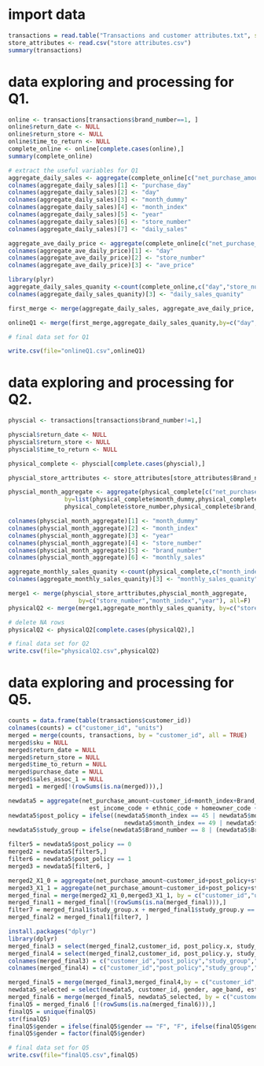 
# import data
```r
transactions = read.table("Transactions and customer attributes.txt", sep="\t", header = TRUE)
store_attributes <- read.csv("store attributes.csv")
summary(transactions)
```

# data exploring and processing for Q1.
```r
online <- transactions[transactions$brand_number==1, ]
online$return_date <- NULL
online$return_store <- NULL
online$time_to_return <- NULL
complete_online <- online[complete.cases(online),]
summary(complete_online)

# extract the useful variables for Q1
aggregate_daily_sales <- aggregate(complete_online[c("net_purchase_amount")],by=list(complete_online$purchase_date,complete_online$day,complete_online$month_dummy,complete_online$month_index,complete_online$year,complete_online$store_number), sum)
colnames(aggregate_daily_sales)[1] <- "purchase_day"
colnames(aggregate_daily_sales)[2] <- "day"
colnames(aggregate_daily_sales)[3] <- "month_dummy"
colnames(aggregate_daily_sales)[4] <- "month_index"
colnames(aggregate_daily_sales)[5] <- "year"
colnames(aggregate_daily_sales)[6] <- "store_number"
colnames(aggregate_daily_sales)[7] <- "daily_sales"

aggregate_ave_daily_price <- aggregate(complete_online[c("net_purchase_amount")],                           by=list(complete_online$day,complete_online$store_number), mean)
colnames(aggregate_ave_daily_price)[1] <- "day"
colnames(aggregate_ave_daily_price)[2] <- "store_number"
colnames(aggregate_ave_daily_price)[3] <- "ave_price"

library(plyr)
aggregate_daily_sales_quanity <-count(complete_online,c("day","store_number"))
colnames(aggregate_daily_sales_quanity)[3] <- "daily_sales_quanity"

first_merge <- merge(aggregate_daily_sales, aggregate_ave_daily_price, by=c("day","store_number"), all=F)

onlineQ1 <- merge(first_merge,aggregate_daily_sales_quanity,by=c("day","store_number"), all=F)

# final data set for Q1

write.csv(file="onlineQ1.csv",onlineQ1)

```

# data exploring and processing for Q2.
```r
physcial <- transactions[transactions$brand_number!=1,]

physcial$return_date <- NULL
physcial$return_store <- NULL
physcial$time_to_return <- NULL

physical_complete <- physcial[complete.cases(physcial),]

physcial_store_arttributes <- store_attributes[store_attributes$Brand_number!=1,]

physcial_month_aggregate <- aggregate(physical_complete[c("net_purchase_amount")],
                by=list(physical_complete$month_dummy,physical_complete$month_index,physical_complete$year,
                physical_complete$store_number,physical_complete$brand_number), sum)

colnames(physcial_month_aggregate)[1] <- "month_dummy"
colnames(physcial_month_aggregate)[2] <- "month_index"
colnames(physcial_month_aggregate)[3] <- "year"
colnames(physcial_month_aggregate)[4] <- "store_number"
colnames(physcial_month_aggregate)[5] <- "brand_number"
colnames(physcial_month_aggregate)[6] <- "monthly_sales"

aggregate_monthly_sales_quanity <-count(physical_complete,c("month_index","store_number"))
colnames(aggregate_monthly_sales_quanity)[3] <- "monthly_sales_quanity"

merge1 <- merge(physcial_store_arttributes,physcial_month_aggregate, 
                    by=c("store_number","month_index","year"), all=F)
physicalQ2 <- merge(merge1,aggregate_monthly_sales_quanity, by=c("store_number","month_index"), all=F)

# delete NA rows
physicalQ2 <- physicalQ2[complete.cases(physicalQ2),]

# final data set for Q2
write.csv(file="physicalQ2.csv",physicalQ2)

```

# data exploring and processing for Q5.
```r
counts = data.frame(table(transactions$customer_id))
colnames(counts) = c("customer_id", "units") 
merged = merge(counts, transactions, by = "customer_id", all = TRUE)
merged$sku = NULL
merged$return_date = NULL
merged$return_store = NULL
merged$time_to_return = NULL
merged$purchase_date = NULL
merged$sales_assoc_1 = NULL
merged1 = merged[!(rowSums(is.na(merged))),]

newdata5 = aggregate(net_purchase_amount~customer_id+month_index+Brand_number+store_number+gender+age_band+
                       est_income_code + ethnic_code + homeowner_code + length_of_residence + child + units , data = merged1 , sum)
newdata5$post_policy = ifelse((newdata5$month_index == 45 | newdata5$month_index == 46 | newdata5$month_index == 47| newdata5$month_index ==48|
                                 newdata5$month_index == 49 | newdata5$month_index == 50 ), 0, 1)
newdata5$study_group = ifelse(newdata5$Brand_number == 8 | (newdata5$Brand_number == 1 & newdata5$store_number == 10) , 0 , 1)

filter5 = newdata5$post_policy == 0 
merged2 = newdata5[filter5,]
filter6 = newdata5$post_policy == 1 
merged3 = newdata5[filter6, ]

merged2_X1_0 = aggregate(net_purchase_amount~customer_id+post_policy+study_group+gender+ age_band+ est_income_code + ethnic_code + homeowner_code + length_of_residence + child + units , data = merged2 , sum)
merged3_X1_1 = aggregate(net_purchase_amount~customer_id+post_policy+study_group+gender+ age_band+ est_income_code + ethnic_code + homeowner_code + length_of_residence + child + units , data = merged3 , sum)
merged_final = merge(merged2_X1_0,merged3_X1_1, by = c("customer_id","units"), all= TRUE)
merged_final1 = merged_final[!(rowSums(is.na(merged_final))),]
filter7 = merged_final1$study_group.x + merged_final1$study_group.y == 2 | merged_final1$study_group.x + merged_final1$study_group.y == 0 
merged_final2 = merged_final1[filter7, ]

install.packages("dplyr")
library(dplyr)
merged_final3 = select(merged_final2,customer_id, post_policy.x, study_group.x, net_purchase_amount.x,units)
merged_final4 = select(merged_final2,customer_id, post_policy.y, study_group.y, net_purchase_amount.y,units)
colnames(merged_final3) = c("customer_id","post_policy","study_group","net_purchase_amount","units")
colnames(merged_final4) = c("customer_id","post_policy","study_group","net_purchase_amount", "units")

merged_final5 = merge(merged_final3,merged_final4,by = c("customer_id", "post_policy","study_group","net_purchase_amount", "units"), all = TRUE )
newdata5_selected = select(newdata5, customer_id, gender, age_band, est_income_code, ethnic_code, homeowner_code, length_of_residence, child)
merged_final6 = merge(merged_final5, newdata5_selected, by = c("customer_id"), all = TRUE )
finalQ5 = merged_final6 [!(rowSums(is.na(merged_final6))),]
finalQ5 = unique(finalQ5)
str(finalQ5)
finalQ5$gender = ifelse(finalQ5$gender == "F", "F", ifelse(finalQ5$gender == "M", "M", "U")) #put U to missing value as well
finalQ5$gender = factor(finalQ5$gender) 

# final data set for Q5
write.csv(file="finalQ5.csv",finalQ5)
```




